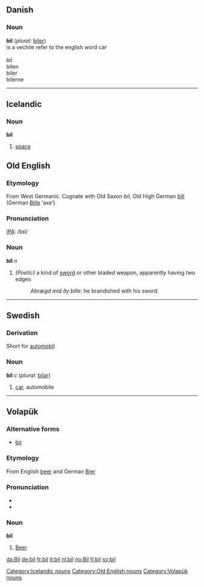==Danish==
===Noun===
'''bil''' (''plural:'' [[biler]])<br>
is a vechile refer to the english word car
<br><br>
bil<br>
bilen<br>
biler<br>
bilerne<br>

----

== Icelandic ==

=== Noun ===

'''bil''' {{n}}

# [[space]]

[[Category:Icelandic nouns]]


==Old English==
===Etymology===
From West Germanic.  Cognate with Old Saxon ''bil'', Old High German [[bill]] (German [[Bille]] ‘axe’).

===Pronunciation===
[[IPA]]: /bɪl/

===Noun===
'''bil''' ''n''
# ''(Poetic)'' a kind of [[sword]] or other bladed weapon, apparently having two edges
#:''Abrægd mid ðy bille'': he brandished with his sword.

[[Category:Old English nouns]]

----

== Swedish == 
===Derivation===
Short for [[automobil]]

=== Noun === 
{{sv-noun|gender=Common|bil|bilen|bilar|bilarna|bils|bilens|bilars|bilarnas}}
'''bil''' ''c'' (''plural:'' [[bilar]])
# [[car]], automobile
 
----

==Volapük== 
===Alternative forms===
*[[bir#Volapük|bir]]

===Etymology===
From English [[beer]] and German [[Bier]]

===Pronunciation===
*{{IPA|/bil/}}
*{{SAMPA|/bil/}}

===Noun=== 
'''bil'''
#[[beer|Beer]]

[[Category:Volapük nouns]]
[[da:Bil]]
[[de:bil]]
[[fr:bil]]
[[it:bil]]
[[nl:bil]]
[[no:Bil]]
[[fi:bil]]
[[sv:bil]]